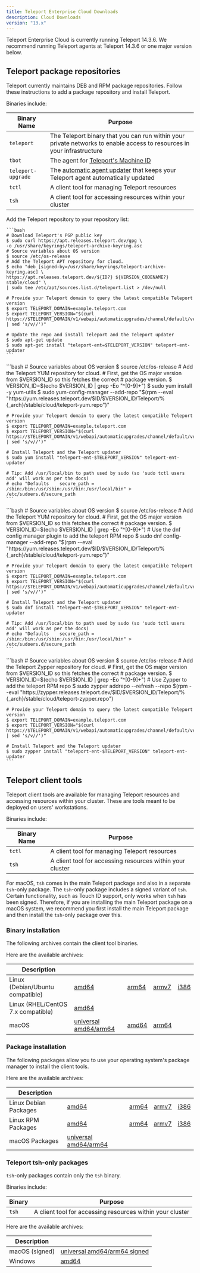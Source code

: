 ```yaml
---
title: Teleport Enterprise Cloud Downloads
description: Cloud Downloads
version: "13.x"
---
```


Teleport Enterprise Cloud is currently running Teleport 14.3.6. We recommend
running Teleport agents at Teleport 14.3.6 or one major version
below.

## Teleport package repositories

Teleport currently maintains DEB and RPM package repositories. Follow these
instructions to add a package repository and install Teleport.

Binaries include:

| Binary Name        | Purpose                                                                                                                                 |
| ------------------ | --------------------------------------------------------------------------------------------------------------------------------------- |
| `teleport`         | The Teleport binary that you can run within your private networks to enable access to resources in your infrastructure                  |
| `tbot`             | The agent for [Teleport's Machine ID](/docs/ver/13.x/machine-id/introduction)                                                           |
| `teleport-upgrade` | The [automatic agent updater](/docs/ver/13.x/architecture/agent-update-management) that keeps your Teleport agent automatically updated |
| `tctl`             | A client tool for managing Teleport resources                                                                                           |
| `tsh`              | A client tool for accessing resources within your cluster                                                                               |

<Tabs>
  <Tab title="Debian 9+/Ubuntu 16.04+ (apt)">
    Add the Teleport repository to your repository list:

    ```bash
    # Download Teleport's PGP public key
    $ sudo curl https://apt.releases.teleport.dev/gpg \
    -o /usr/share/keyrings/teleport-archive-keyring.asc
    # Source variables about OS version
    $ source /etc/os-release
    # Add the Teleport APT repository for cloud.
    $ echo "deb [signed-by=/usr/share/keyrings/teleport-archive-keyring.asc] \
    https://apt.releases.teleport.dev/${ID?} ${VERSION_CODENAME?} stable/cloud" \
    | sudo tee /etc/apt/sources.list.d/teleport.list > /dev/null

    # Provide your Teleport domain to query the latest compatible Teleport version
    $ export TELEPORT_DOMAIN=example.teleport.com
    $ export TELEPORT_VERSION="$(curl https://$TELEPORT_DOMAIN/v1/webapi/automaticupgrades/channel/default/version | sed 's/v//')"

    # Update the repo and install Teleport and the Teleport updater
    $ sudo apt-get update
    $ sudo apt-get install "teleport-ent=$TELEPORT_VERSION" teleport-ent-updater
    ```
  </Tab>

  <Tab title="Amazon Linux 2/RHEL 7/CentOS 7 (yum)">
    ```bash
    # Source variables about OS version
    $ source /etc/os-release
    # Add the Teleport YUM repository for cloud.
    # First, get the OS major version from $VERSION_ID so this fetches the correct
    # package version.
    $ VERSION_ID=$(echo $VERSION_ID | grep -Eo "^[0-9]+")
    $ sudo yum install -y yum-utils
    $ sudo yum-config-manager --add-repo "$(rpm --eval "https://yum.releases.teleport.dev/$ID/$VERSION_ID/Teleport/%{_arch}/stable/cloud/teleport-yum.repo")"

    # Provide your Teleport domain to query the latest compatible Teleport version
    $ export TELEPORT_DOMAIN=example.teleport.com
    $ export TELEPORT_VERSION="$(curl https://$TELEPORT_DOMAIN/v1/webapi/automaticupgrades/channel/default/version | sed 's/v//')"

    # Install Teleport and the Teleport updater
    $ sudo yum install "teleport-ent-$TELEPORT_VERSION" teleport-ent-updater

    # Tip: Add /usr/local/bin to path used by sudo (so 'sudo tctl users add' will work as per the docs)
    # echo "Defaults    secure_path = /sbin:/bin:/usr/sbin:/usr/bin:/usr/local/bin" > /etc/sudoers.d/secure_path
    ```
  </Tab>

  <Tab title="Amazon Linux 2023/RHEL 8+ (dnf)">
    ```bash
    # Source variables about OS version
    $ source /etc/os-release
    # Add the Teleport YUM repository for cloud.
    # First, get the OS major version from $VERSION_ID so this fetches the correct
    # package version.
    $ VERSION_ID=$(echo $VERSION_ID | grep -Eo "^[0-9]+")
    # Use the dnf config manager plugin to add the teleport RPM repo
    $ sudo dnf config-manager --add-repo "$(rpm --eval "https://yum.releases.teleport.dev/$ID/$VERSION_ID/Teleport/%{_arch}/stable/cloud/teleport-yum.repo")"

    # Provide your Teleport domain to query the latest compatible Teleport version
    $ export TELEPORT_DOMAIN=example.teleport.com
    $ export TELEPORT_VERSION="$(curl https://$TELEPORT_DOMAIN/v1/webapi/automaticupgrades/channel/default/version | sed 's/v//')"

    # Install Teleport and the Teleport updater
    $ sudo dnf install "teleport-ent-$TELEPORT_VERSION" teleport-ent-updater

    # Tip: Add /usr/local/bin to path used by sudo (so 'sudo tctl users add' will work as per the docs)
    # echo "Defaults    secure_path = /sbin:/bin:/usr/sbin:/usr/bin:/usr/local/bin" > /etc/sudoers.d/secure_path
    ```
  </Tab>

  <Tab title="SLES 12 SP5+ and 15 SP5+ (zypper)">
    ```bash
    # Source variables about OS version
    $ source /etc/os-release
    # Add the Teleport Zypper repository for cloud.
    # First, get the OS major version from $VERSION_ID so this fetches the correct
    # package version.
    $ VERSION_ID=$(echo $VERSION_ID | grep -Eo "^[0-9]+")
    # Use Zypper to add the teleport RPM repo
    $ sudo zypper addrepo --refresh --repo $(rpm --eval "https://zypper.releases.teleport.dev/$ID/$VERSION_ID/Teleport/%{_arch}/stable/cloud/teleport-zypper.repo")

    # Provide your Teleport domain to query the latest compatible Teleport version
    $ export TELEPORT_DOMAIN=example.teleport.com
    $ export TELEPORT_VERSION="$(curl https://$TELEPORT_DOMAIN/v1/webapi/automaticupgrades/channel/default/version | sed 's/v//')"

    # Install Teleport and the Teleport updater
    $ sudo zypper install "teleport-ent-$TELEPORT_VERSION" teleport-ent-updater
    ```
  </Tab>
</Tabs>

## Teleport client tools

Teleport client tools are available for managing Teleport resources and accessing
resources within your cluster. These are tools meant to be deployed on users' workstations.

Binaries include:

| Binary Name | Purpose                                                   |
| ----------- | --------------------------------------------------------- |
| `tctl`      | A client tool for managing Teleport resources             |
| `tsh`       | A client tool for accessing resources within your cluster |

For macOS, `tsh` comes in the main Teleport package and also in a separate `tsh`-only package.
The `tsh`-only package includes a signed variant of `tsh`. Certain functionality, such as Touch ID support,
only works when `tsh` has been signed. Therefore, if you are installing the main Teleport package on a macOS system,
we recommend you first install the main Teleport package and then install the `tsh`-only package over this.

### Binary installation

The following archives contain the client tool binaries.

Here are the available archives:

| Description                        |                                                                                                    |                                                                                |                                                                                |                                                                            |
| ---------------------------------- | -------------------------------------------------------------------------------------------------- | ------------------------------------------------------------------------------ | ------------------------------------------------------------------------------ | -------------------------------------------------------------------------- |
| Linux (Debian/Ubuntu compatible)   | [amd64](https://cdn.teleport.dev/teleport-ent-v14.3.6-linux-amd64-bin.tar.gz)                      | [arm64](https://cdn.teleport.dev/teleport-ent-v14.3.6-linux-arm64-bin.tar.gz)  | [armv7](https://cdn.teleport.dev/teleport-ent-v14.3.6-linux-arm-bin.tar.gz)    | [i386](https://cdn.teleport.dev/teleport-ent-v14.3.6-linux-386-bin.tar.gz) |
| Linux (RHEL/CentOS 7.x compatible) | [amd64](https://cdn.teleport.dev/teleport-ent-v14.3.6-linux-amd64-centos7-bin.tar.gz)              |                                                                                |                                                                                |                                                                            |
| macOS                              | [universal amd64/arm64](https://cdn.teleport.dev/teleport-ent-v14.3.6-darwin-universal-bin.tar.gz) | [amd64](https://cdn.teleport.dev/teleport-ent-v14.3.6-darwin-amd64-bin.tar.gz) | [arm64](https://cdn.teleport.dev/teleport-ent-v14.3.6-darwin-arm64-bin.tar.gz) |                                                                            |

### Package installation

The following packages allow you to use your operating system's package manager
to install the client tools.

Here are the available archives:

| Description           |                                                                           |                                                                   |                                                                 |                                                                 |
| --------------------- | ------------------------------------------------------------------------- | ----------------------------------------------------------------- | --------------------------------------------------------------- | --------------------------------------------------------------- |
| Linux Debian Packages | [amd64](https://cdn.teleport.dev/teleport-ent_14.3.6_amd64.deb)           | [arm64](https://cdn.teleport.dev/teleport-ent_14.3.6_arm64.deb)   | [armv7](https://cdn.teleport.dev/teleport-ent_14.3.6_arm.deb)   | [i386](https://cdn.teleport.dev/teleport-ent_14.3.6_i386.deb)   |
| Linux RPM Packages    | [amd64](https://cdn.teleport.dev/teleport-ent-14.3.6-1.x86_64.rpm)        | [arm64](https://cdn.teleport.dev/teleport-ent-14.3.6-1.arm64.rpm) | [armv7](https://cdn.teleport.dev/teleport-ent-14.3.6-1.arm.rpm) | [i386](https://cdn.teleport.dev/teleport-ent-14.3.6-1.i386.rpm) |
| macOS Packages        | [universal amd64/arm64](https://cdn.teleport.dev/teleport-ent-14.3.6.pkg) |                                                                   |                                                                 |                                                                 |

### Teleport tsh-only packages

`tsh`-only packages contain only the `tsh` binary.

Binaries include:

| Binary | Purpose                                                   |
| ------ | --------------------------------------------------------- |
| `tsh`  | A client tool for accessing resources within your cluster |

Here are the available archives:

| Description    |                                                                          |
| -------------- | ------------------------------------------------------------------------ |
| macOS (signed) | [universal amd64/arm64 signed](https://cdn.teleport.dev/tsh-14.3.6.pkg)  |
| Windows        | [amd64](https://cdn.teleport.dev/teleport-v14.3.6-windows-amd64-bin.zip) |
